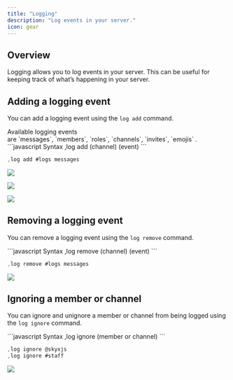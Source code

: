 ```yaml
---
title: "Logging"
description: "Log events in your server."
icon: gear
---
```


## Overview

Logging allows you to log events in your server. This can be useful for keeping track of what’s happening in your server.

## Adding a logging event

You can add a logging event using the `log add` command.

<Info>
  Available logging events are `messages`, `members`, `roles`, `channels`, `invites`, `emojis` .
</Info>

<CodeGroup>
  ```javascript Syntax
  ,log add (channel) (event)
  ```

  ```javascript Example
  ,log add #logs messages
  ```
</CodeGroup>

![](/images/logAdd.png)

![](/images/messageEvent.png)

![](/images/messageUpdate.png)

## Removing a logging event

You can remove a logging event using the `log remove` command.

<CodeGroup>
  ```javascript Syntax
  ,log remove (channel) (event)
  ```

  ```javascript Example
  ,log remove #logs messages
  ```
</CodeGroup>

![](/images/logRemove.png)

## Ignoring a member or channel

You can ignore and unignore a member or channel from being logged using the `log ignore` command.

<CodeGroup>
  ```javascript Syntax
  ,log ignore (member or channel)
  ```

  ```javascript Example
  ,log ignore @skyxjs
  ,log ignore #staff
  ```
</CodeGroup>

![](/images/logIgnore.png)